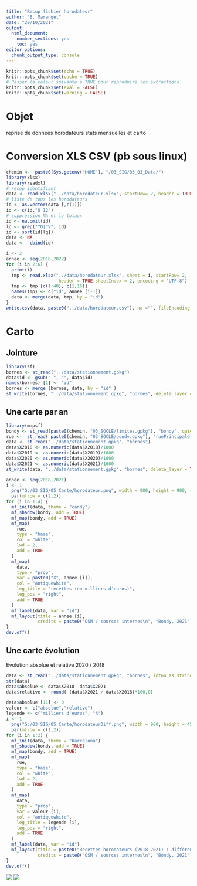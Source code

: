 ---
title: "Recup fichier horodateur"
author: "B. Maranget"
date: "20/10/2021"
output: 
  html_document: 
    number_sections: yes
    toc: yes
editor_options: 
  chunk_output_type: console
---


```{r setup, include=FALSE}
knitr::opts_chunk$set(echo = TRUE)
knitr::opts_chunk$set(cache = TRUE)
# Passer la valeur suivante à TRUE pour reproduire les extractions.
knitr::opts_chunk$set(eval = FALSE)
knitr::opts_chunk$set(warning = FALSE)
```


# Objet

reprise de données horodateurs stats mensuelles et carto

# Conversion XLS CSV (pb sous linux)

```{r}
chemin <-  paste0(Sys.getenv('HOME'), "/03_SIG/03_03_Data/")
library(xlsx)
library(readxl)
# recup identifiant
data <- read.xlsx("../data/horodateur.xlsx", startRow= 2, header = TRUE,sheetIndex = 6, encoding = "UTF-8")
# liste de tous les horodateurs
id <- as.vector(data [,c(1)])
id <- c(id,"O 12")
# suppression NA et lg totaux
id <- na.omit(id)
lg <- grep("^O|^V", id)
id <- sort(id[lg])
data <- NA
data <-  cbind(id)

i <- 2
annee <- seq(2018,2022)
for (i in 2:6) {
  print(i)
  tmp <- read.xlsx("../data/horodateur.xlsx", sheet = i, startRow= 2, 
                    header = TRUE,sheetIndex = 2, encoding = "UTF-8")
  tmp <- tmp [c(1:40), c(1,16)]
  names(tmp) <- c("id", annee [i-1])
  data <- merge(data, tmp, by = "id")
}
write.csv(data, paste0("../data/horodateur.csv"), na ="", fileEncoding = "UTF-8")
```

# Carto 


## Jointure

```{r}
library(sf)
bornes <- st_read("../data/stationnement.gpkg")
data$id <- gsub(" ", "", data$id)
names(bornes) [1] <- "id"
bornes <- merge (bornes, data, by = "id" )
st_write(bornes, "../data/stationnement.gpkg", "bornes", delete_layer = TRUE)
```

## Une carte par an


```{r}
library(mapsf)
bondy <- st_read(paste0(chemin, "03_SOCLE/limites.gpkg"), "bondy", quiet=F)
rue <-  st_read( paste0(chemin, "03_SOCLE/bondy.gpkg"), "ruePrincipale", quiet = TRUE)
data <- st_read("../data/stationnement.gpkg", "bornes")
data$X2018 <- as.numeric(data$X2018)/1000
data$X2019 <- as.numeric(data$X2019)/1000
data$X2020 <- as.numeric(data$X2020)/1000
data$X2021 <- as.numeric(data$X2021)/1000
st_write(data, "../data/stationnement.gpkg", "bornes", delete_layer = TRUE)
```


```{r}
annee <- seq(2018,2021)
i <- 1
  png("G:/03_SIG/05_Carte/horodateur.png", width = 900, height = 900, res = 100)
  par(mfrow = c(2,2))
for (i in 1:4) {
  mf_init(data, theme = "candy")
  mf_shadow(bondy, add = TRUE)
  mf_map(bondy, add = TRUE)
  mf_map(
    rue,
    type = "base",
    col = "white",
    lwd = 2,
    add = TRUE
  )
  mf_map(
    data,
    type = "prop",
    var = paste0("X", annee [i]),
    col = "antiquewhite",
    leg_title = "recettes (en milliers d'euros)",
    leg_pos = "right",
    add = TRUE
  )
  mf_label(data, var = "id")
  mf_layout(title = annee [i],
            credits = paste0("OSM / sources internes\n", "Bondy, 2021"))
}
dev.off()
```





## Une carte évolution


Evolution absolue et relative
2020 / 2018

```{r}
data <- st_read("../data/stationnement.gpkg", "bornes", int64_as_string = FALSE )
str(data)
data$absolue <- data$X2018- data$X2021
data$relative <- round( (data$X2021 / data$X2018)*100,0)
```


```{r}
data$absolue [11] <- 0
valeur <- c("absolue","relative")
legende <- c("milliers d'euros", "%")
i <- 1
  png("G:/03_SIG/05_Carte/horodateurDiff.png", width = 900, height = 450, res = 100)
  par(mfrow = c(1,2))
for (i in 1:2) {
  mf_init(data, theme = "barcelona")
  mf_shadow(bondy, add = TRUE)
  mf_map(bondy, add = TRUE)
  mf_map(
    rue,
    type = "base",
    col = "white",
    lwd = 2,
    add = TRUE
  )
  mf_map(
    data,
    type = "prop",
    var = valeur [i],
    col = "antiquewhite",
    leg_title = legende [i],
    leg_pos = "right",
    add = TRUE
  )
  mf_label(data, var = "id")
  mf_layout(title = paste0("Recettes horodateurs (2018-2021) : différence ", valeur [i]),
            credits = paste0("OSM / sources internes\n", "Bondy, 2021"))
}
dev.off()
```

![](G:/03_SIG/05_Carte/horodateur.png)
![](G:/03_SIG/05_Carte/horodateurDiff.png)